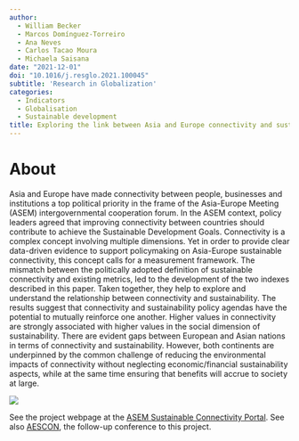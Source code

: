 ```yaml
---
author:
  - William Becker
  - Marcos Domínguez-Torreiro
  - Ana Neves
  - Carlos Tacao Moura
  - Michaela Saisana
date: "2021-12-01"
doi: "10.1016/j.resglo.2021.100045"
subtitle: 'Research in Globalization'
categories:
  - Indicators
  - Globalisation
  - Sustainable development
title: Exploring the link between Asia and Europe connectivity and sustainable development
---
```


# About

Asia and Europe have made connectivity between people, businesses and institutions a top political priority in the frame of the Asia-Europe Meeting (ASEM) intergovernmental cooperation forum. In the ASEM context, policy leaders agreed that improving connectivity between countries should contribute to achieve the Sustainable Development Goals. Connectivity is a complex concept involving multiple dimensions. Yet in order to provide clear data-driven evidence to support policymaking on Asia-Europe sustainable connectivity, this concept calls for a measurement framework. The mismatch between the politically adopted definition of sustainable connectivity and existing metrics, led to the development of the two indexes described in this paper. Taken together, they help to explore and understand the relationship between connectivity and sustainability. The results suggest that connectivity and sustainability policy agendas have the potential to mutually reinforce one another. Higher values in connectivity are strongly associated with higher values in the social dimension of sustainability. There are evident gaps between European and Asian nations in terms of connectivity and sustainability. However, both continents are underpinned by the common challenge of reducing the environmental impacts of connectivity without neglecting economic/financial sustainability aspects, while at the same time ensuring that benefits will accrue to society at large.

![](featured.png)

See the project webpage at the [ASEM Sustainable Connectivity Portal](https://composite-indicators.jrc.ec.europa.eu/asem-sustainable-connectivity/). See also [AESCON](https://www.aescon.org/), the follow-up conference to this project.
